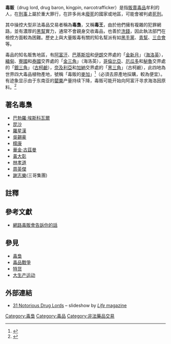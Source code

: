 '''毒販'''（drug lord, drug baron, kingpin, narcotrafficker）是指[[販賣|販賣]][[毒品|毒品]]牟利的人，在[[刑事|刑事]]上屬於重大罪行，在許多尚未[[廢死|廢死]]的國家或地區，可能會被判處[[死刑|死刑]]。

其中操控大型非法毒品交易者稱為'''毒梟'''，又稱'''毒王'''，由於他們擁有複雜的犯罪網路，並有濃厚的[[黑幫|黑幫]]實力，通常不會親身交收毒品，也善於[[洗錢|洗錢]]，因此執法部門在檢控方面較為困難。歷史上與大量販毒有關的知名幫派有如[[黑手黨|黑手黨]]、[[青幫|青幫]]、[[三合會|三合會]]等。

毒品的知名販售地區，有[[阿富汗|阿富汗]]、[[巴基斯坦|巴基斯坦]]和[[伊朗|伊朗]]交界處的「[[金新月|金新月]]」（[[海洛英|海洛英]]），[[緬甸|緬甸]]、[[寮國|寮國]]和[[泰國|泰國]]交界處的「[[金三角|金三角]]」（海洛英），[[哥倫比亞|哥倫比亞]]、[[厄瓜多|厄瓜多]]和[[秘魯|秘魯]]交界處的「[[銀三角|銀三角]]」（[[古柯鹼|古柯鹼]]），[[奈及利亞|奈及利亞]]和[[加納|加納]]交界處的「[[黑三角|黑三角]]」（古柯鹼），此四地為世界四大毒品植物產地，號稱「毒販的[[麥加|麥加]]」<ref>{{Cite web |url=https://news.ltn.com.tw/news/society/paper/1430765 |title=低調毒王如「門徒」昆哥 住公寓 搭直升機直通金三角 |access-date=2021-05-30 |archive-date=2021-06-03 |archive-url=https://web.archive.org/web/20210603030104/https://news.ltn.com.tw/news/society/paper/1430765 |dead-url=no }}</ref>（必須去原產地採購，較為便宜）。有迹象显示由于东南亚的[[罌粟|罌粟]]产量持续下降，毒贩可能开始向阿富汗寻求海洛因原料。<ref>{{cite web|last=AIC|title=Heroin|url=http://www.aic.gov.au/crime_types/drugs_alcohol/drug_types/heroin.aspx|deadurl=yes|archiveurl=https://web.archive.org/web/20110402040501/http://www.aic.gov.au/crime_types/drugs_alcohol/drug_types/heroin.aspx|archivedate=2011年4月2日|df=}}</ref>

{{cn|販售毒品還是[[恐怖主義|恐怖主義]]的溫床，如[[伊斯蘭國|伊斯蘭國]]、[[阿富汗|阿富汗]][[塔利班|塔利班]]和[[蓋達組織|蓋達組織]]、[[哥倫比亞|哥倫比亞]]反政府武裝等，都透過販毒牟利，對於相關國家和國際社會的和平與穩定造成了極大的困擾。}}

== 著名毒梟 ==
* [[巴勃羅·埃斯科瓦爾|巴勃羅·埃斯科瓦爾]]
* [[昆沙|昆沙]]
* [[羅星漢|羅星漢]]
* [[吳錫豪|吳錫豪]]
* [[糯康|糯康]]
* [[華金·古茲曼|華金·古茲曼]]
* [[黃大彰|黃大彰]]
* [[林孝道|林孝道]]
* [[周英傑|周英傑]]
* [[謝志樂|謝志樂]](三哥集團)

==註釋==
{{reflist}}

== 參考文獻 ==
{{refbegin}}
*[https://www.notodrugs.org.tw/drugfacts/synthetic/what-dealers-will-tell-you.html 網路毒販會告訴你的話] {{Wayback|url=https://www.notodrugs.org.tw/drugfacts/synthetic/what-dealers-will-tell-you.html |date=20210119142546 }}
{{refend}}

== 參見 ==
* [[毒梟|毒梟]]
* [[毒品戰爭|毒品戰爭]]
* [[特货|特货]]
* [[大生产运动|大生产运动]]

==外部連結==
* [http://www.life.com/image/first/in-gallery/31932/31-notorious-drug-lords 31 Notorious Drug Lords] {{Wayback|url=http://www.life.com/image/first/in-gallery/31932/31-notorious-drug-lords |date=20091011102154 }} – slideshow by [[Life_magazine|''Life'' magazine]]

[[Category:毒梟|Category:毒梟]]
[[Category:毒品|Category:毒品]]
[[Category:非法藥品交易|Category:非法藥品交易]]
